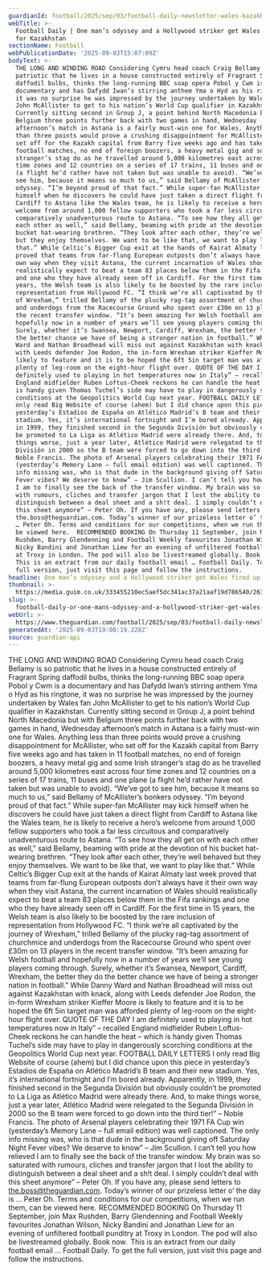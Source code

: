 ```yaml
---
guardianId: football/2025/sep/03/football-daily-newsletter-wales-kazakhstan
webTitle: >-
  Football Daily | One man’s odyssey and a Hollywood striker get Wales fired up
  for Kazakhstan
sectionName: Football
webPublicationDate: '2025-09-03T15:07:09Z'
bodyText: >-
  THE LONG AND WINDING ROAD Considering Cymru head coach Craig Bellamy is so
  patriotic that he lives in a house constructed entirely of Fragrant Spring
  daffodil bulbs, thinks the long-running BBC soap opera Pobol y Cwm is a
  documentary and has Dafydd Iwan’s stirring anthem Yma o Hyd as his ringtone,
  it was no surprise he was impressed by the journey undertaken by Wales fan
  John McAllister to get to his nation’s World Cup qualifier in Kazakhstan.
  Currently sitting second in Group J, a point behind North Macedonia but with
  Belgium three points further back with two games in hand, Wednesday
  afternoon’s match in Astana is a fairly must-win one for Wales. Anything less
  than three points would prove a crushing disappointment for McAllister, who
  set off for the Kazakh capital from Barry five weeks ago and has taken in 11
  football matches, no end of foreign boozers, a heavy metal gig and some Irish
  stranger’s stag do as he travelled around 5,000 kilometres east across four
  time zones and 12 countries on a series of 17 trains, 11 buses and one plane
  (a flight he’d rather have not taken but was unable to avoid). “We’ve got to
  see him, because it means so much to us,” said Bellamy of McAllister’s bonkers
  odyssey. “I’m beyond proud of that fact.” While super-fan McAllister may kick
  himself when he discovers he could have just taken a direct flight from
  Cardiff to Astana like the Wales team, he is likely to receive a hero’s
  welcome from around 1,000 fellow supporters who took a far less circuitous and
  comparatively unadventurous route to Astana. “To see how they all get on with
  each other as well,” said Bellamy, beaming with pride at the devotion of his
  bucket hat-wearing brethren. “They look after each other, they’re well behaved
  but they enjoy themselves. We want to be like that, we want to play like
  that.” While Celtic’s Bigger Cup exit at the hands of Kairat Almaty last week
  proved that teams from far-flung European outposts don’t always have it their
  own way when they visit Astana, the current incarnation of Wales should
  realistically expect to beat a team 83 places below them in the Fifa rankings
  and one who they have already seen off in Cardiff. For the first time in 15
  years, the Welsh team is also likely to be boosted by the rare inclusion of
  representation from Hollywood FC. “I think we’re all captivated by the journey
  of Wrexham,” trilled Bellamy of the plucky rag-tag assortment of churchmice
  and underdogs from the Racecourse Ground who spent over £30m on 13 players in
  the recent transfer window. “It’s been amazing for Welsh football and
  hopefully now in a number of years we’ll see young players coming through.
  Surely, whether it’s Swansea, Newport, Cardiff, Wrexham, the better they do
  the better chance we have of being a stronger nation in football.” While Danny
  Ward and Nathan Broadhead will miss out against Kazakhstan with knack, along
  with Leeds defender Joe Rodon, the in-form Wrexham striker Kieffer Moore is
  likely to feature and it is to be hoped the 6ft 5in target man was afforded
  plenty of leg-room on the eight-hour flight over. QUOTE OF THE DAY I am
  definitely used to playing in hot temperatures now in Italy” – recalled
  England midfielder Ruben Loftus-Cheek reckons he can handle the heat – which
  is handy given Thomas Tuchel’s side may have to play in dangerously scorching
  conditions at the Geopolitics World Cup next year. FOOTBALL DAILY LETTERS I
  only read Big Website of course (ahem) but I did chance upon this piece in
  yesterday’s Estadios de España on Atlético Madrid’s B team and their new
  stadium. Yes, it’s international fortnight and I’m bored already. Apparently,
  in 1999, they finished second in the Segunda División but obviously couldn’t
  be promoted to La Liga as Atlético Madrid were already there. And, to make
  things worse, just a year later, Atlético Madrid were relegated to the Segunda
  División in 2000 so the B team were forced to go down into the third tier!” –
  Noble Francis. The photo of Arsenal players celebrating their 1971 FA Cup win
  (yesterday’s Memory Lane – full email edition) was well captioned. The only
  info missing was, who is that dude in the background giving off Saturday Night
  Fever vibes? We deserve to know” – Jim Scullion. I can’t tell you how relieved
  I am to finally see the back of the transfer window. My brain was so saturated
  with rumours, cliches and transfer jargon that I lost the ability to
  distinguish between a deal sheet and a sh!t deal. I simply couldn’t deal with
  this sheet anymore” – Peter Oh. If you have any, please send letters to
  the.boss@theguardian.com. Today’s winner of our prizeless letter o’ the day is
  … Peter Oh. Terms and conditions for our competitions, when we run them, can
  be viewed here.  RECOMMENDED BOOKING On Thursday 11 September, join Max
  Rushden, Barry Glendenning and Football Weekly favourites Jonathan Wilson,
  Nicky Bandini and Jonathan Liew for an evening of unfiltered football punditry
  at Troxy in London. The pod will also be livestreamed globally. Book now.  
  This is an extract from our daily football email … Football Daily. To get the
  full version, just visit this page and follow the instructions.
headline: One man’s odyssey and a Hollywood striker get Wales fired up for Kazakhstan
thumbnail: >-
  https://media.guim.co.uk/333455210ec5aef5dc341ac37a21aaf19d786540/263_0_5000_4000/500.jpg
slug: >-
  football-daily-or-one-mans-odyssey-and-a-hollywood-striker-get-wales-fired-up-for-kazakhstan
webUrl: >-
  https://www.theguardian.com/football/2025/sep/03/football-daily-newsletter-wales-kazakhstan
generatedAt: '2025-09-03T19:00:19.228Z'
source: guardian-api
---
```

THE LONG AND WINDING ROAD Considering Cymru head coach Craig Bellamy is so patriotic that he lives in a house constructed entirely of Fragrant Spring daffodil bulbs, thinks the long-running BBC soap opera Pobol y Cwm is a documentary and has Dafydd Iwan’s stirring anthem Yma o Hyd as his ringtone, it was no surprise he was impressed by the journey undertaken by Wales fan John McAllister to get to his nation’s World Cup qualifier in Kazakhstan. Currently sitting second in Group J, a point behind North Macedonia but with Belgium three points further back with two games in hand, Wednesday afternoon’s match in Astana is a fairly must-win one for Wales. Anything less than three points would prove a crushing disappointment for McAllister, who set off for the Kazakh capital from Barry five weeks ago and has taken in 11 football matches, no end of foreign boozers, a heavy metal gig and some Irish stranger’s stag do as he travelled around 5,000 kilometres east across four time zones and 12 countries on a series of 17 trains, 11 buses and one plane (a flight he’d rather have not taken but was unable to avoid). “We’ve got to see him, because it means so much to us,” said Bellamy of McAllister’s bonkers odyssey. “I’m beyond proud of that fact.” While super-fan McAllister may kick himself when he discovers he could have just taken a direct flight from Cardiff to Astana like the Wales team, he is likely to receive a hero’s welcome from around 1,000 fellow supporters who took a far less circuitous and comparatively unadventurous route to Astana. “To see how they all get on with each other as well,” said Bellamy, beaming with pride at the devotion of his bucket hat-wearing brethren. “They look after each other, they’re well behaved but they enjoy themselves. We want to be like that, we want to play like that.” While Celtic’s Bigger Cup exit at the hands of Kairat Almaty last week proved that teams from far-flung European outposts don’t always have it their own way when they visit Astana, the current incarnation of Wales should realistically expect to beat a team 83 places below them in the Fifa rankings and one who they have already seen off in Cardiff. For the first time in 15 years, the Welsh team is also likely to be boosted by the rare inclusion of representation from Hollywood FC. “I think we’re all captivated by the journey of Wrexham,” trilled Bellamy of the plucky rag-tag assortment of churchmice and underdogs from the Racecourse Ground who spent over £30m on 13 players in the recent transfer window. “It’s been amazing for Welsh football and hopefully now in a number of years we’ll see young players coming through. Surely, whether it’s Swansea, Newport, Cardiff, Wrexham, the better they do the better chance we have of being a stronger nation in football.” While Danny Ward and Nathan Broadhead will miss out against Kazakhstan with knack, along with Leeds defender Joe Rodon, the in-form Wrexham striker Kieffer Moore is likely to feature and it is to be hoped the 6ft 5in target man was afforded plenty of leg-room on the eight-hour flight over. QUOTE OF THE DAY I am definitely used to playing in hot temperatures now in Italy” – recalled England midfielder Ruben Loftus-Cheek reckons he can handle the heat – which is handy given Thomas Tuchel’s side may have to play in dangerously scorching conditions at the Geopolitics World Cup next year. FOOTBALL DAILY LETTERS I only read Big Website of course (ahem) but I did chance upon this piece in yesterday’s Estadios de España on Atlético Madrid’s B team and their new stadium. Yes, it’s international fortnight and I’m bored already. Apparently, in 1999, they finished second in the Segunda División but obviously couldn’t be promoted to La Liga as Atlético Madrid were already there. And, to make things worse, just a year later, Atlético Madrid were relegated to the Segunda División in 2000 so the B team were forced to go down into the third tier!” – Noble Francis. The photo of Arsenal players celebrating their 1971 FA Cup win (yesterday’s Memory Lane – full email edition) was well captioned. The only info missing was, who is that dude in the background giving off Saturday Night Fever vibes? We deserve to know” – Jim Scullion. I can’t tell you how relieved I am to finally see the back of the transfer window. My brain was so saturated with rumours, cliches and transfer jargon that I lost the ability to distinguish between a deal sheet and a sh!t deal. I simply couldn’t deal with this sheet anymore” – Peter Oh. If you have any, please send letters to the.boss@theguardian.com. Today’s winner of our prizeless letter o’ the day is … Peter Oh. Terms and conditions for our competitions, when we run them, can be viewed here.  RECOMMENDED BOOKING On Thursday 11 September, join Max Rushden, Barry Glendenning and Football Weekly favourites Jonathan Wilson, Nicky Bandini and Jonathan Liew for an evening of unfiltered football punditry at Troxy in London. The pod will also be livestreamed globally. Book now.   This is an extract from our daily football email … Football Daily. To get the full version, just visit this page and follow the instructions.
